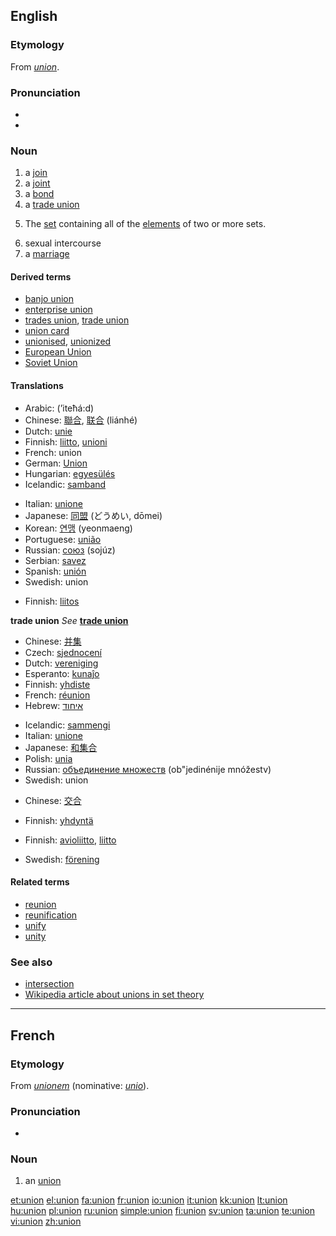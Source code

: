 {{see|Union|the Union}}
{{wikipedia|dab=Union}}
==English==

===Etymology===
From {{OF.}} ''[[#French|union]]''.

===Pronunciation===
* {{IPA|/juːŋjən/}}
* {{audio|en-us-union.ogg|Audio (US)}}

===Noun===
{{en-noun}}

# a [[join]]
# a [[joint]]
# a [[bond]]
# a [[trade union]]
# {{settheory}} The [[set]] containing all of the [[element]]s of two or more sets.
# sexual intercourse
# a [[marriage]]

====Derived terms====
* [[banjo union]]
* [[enterprise union]]
* [[trades union]], [[trade union]]
* [[union card]]
* [[unionised]], [[unionized]]<!--in a union-->
* [[European Union]]
* [[Soviet Union]]

====Translations====
{{trans-top|join}}
* Arabic: {{Arab|[[اتحاد]]}} (’iteħá:d) {{m}}
* Chinese: [[聯合]], [[联合]] (liánhé)
* Dutch: [[unie]]
* Finnish: [[liitto]], [[unioni]]
* French: union {{f}}
* German: [[Union]] {{f}}
* Hungarian: [[egyesülés]]
* Icelandic: [[samband]]
{{trans-mid}}
* Italian: [[unione]] {{f}}
* Japanese: [[同盟]] (どうめい, dōmei)
* Korean: [[연맹]] (yeonmaeng)
* Portuguese: [[união]] {{f}}
* Russian: [[союз]] (sojúz) {{m}}
* Serbian: [[savez]] {{m}}
* Spanish: [[unión]] {{f}}
* Swedish: union
{{trans-bottom}}

{{trans-top|joint}}
* Finnish: [[liitos]]
{{trans-mid}}
{{trans-bottom}}

{{trans-top|bond}}
{{trans-mid}}
{{trans-bottom}}

'''trade union'''
''See'' '''[[trade union]]'''
<!--put translations at "trade union"
{{top}}
{{mid}}
{{bottom}}
-->

{{trans-top|in set theory}}
* Chinese: [[并集]]
* Czech: [[sjednocení]] {{n}}
* Dutch: [[vereniging]]
* Esperanto: [[kunaĵo]]
* Finnish: [[yhdiste]]
* French: [[réunion]] {{f}}<!--sic: not "union"-->
* Hebrew: [[איחוד]]
{{trans-mid}}
* Icelandic: [[sammengi]]
* Italian: [[unione]] {{f}}
* Japanese: [[和集合]]
* Polish: [[unia]] {{f}}
* Russian: [[объединение множеств]] (ob"jedinénije mnóžestv) {{n}}
* Swedish: union
{{trans-bottom}}

{{trans-top|sexual intercourse}}
* Chinese: [[交合]]
{{trans-mid}}
* Finnish: [[yhdyntä]]
{{trans-bottom}}

{{trans-top|marriage}}
* Finnish: [[avioliitto]], [[liitto]]
{{trans-mid}}
* Swedish: [[förening]] {{c}}
{{trans-bottom}}

====Related terms====
* [[reunion]]
* [[reunification]]
* [[unify]]
* [[unity]]

===See also===
* [[intersection]]<!--in set theory-->
* [[w:union_(set theory)|Wikipedia article about unions in set theory]]

----

==French==

===Etymology===
From {{LL.}} ''[[unionem]]'' (nominative: ''[[unio]]'').

===Pronunciation===
* {{audio|Fr-union.ogg|audio}}

===Noun===
{{fr-noun|f}}

# an [[#Noun|union]]

[[et:union]]
[[el:union]]
[[fa:union]]
[[fr:union]]
[[io:union]]
[[it:union]]
[[kk:union]]
[[lt:union]]
[[hu:union]]
[[pl:union]]
[[ru:union]]
[[simple:union]]
[[fi:union]]
[[sv:union]]
[[ta:union]]
[[te:union]]
[[vi:union]]
[[zh:union]]